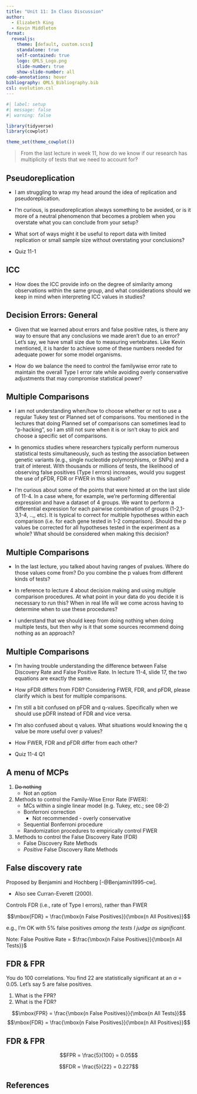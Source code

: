 ```yaml
---
title: "Unit 11: In Class Discussion"
author:
  - Elizabeth King
  - Kevin Middleton
format:
  revealjs:
    theme: [default, custom.scss]
    standalone: true
    self-contained: true
    logo: QMLS_Logo.png
    slide-number: true
    show-slide-number: all
code-annotations: hover
bibliography: QMLS_Bibliography.bib
csl: evolution.csl
---
```


```r
#| label: setup
#| message: false
#| warning: false

library(tidyverse)
library(cowplot)

theme_set(theme_cowplot())
```

> From the last lecture in week 11, how do we know if our research has multiplicity of tests that we need to account for? 

## Pseudoreplication

- I am struggling to wrap my head around the idea of replication and pseudoreplication.

- I'm curious, is pseudoreplication always something to be avoided, or is it more of a neutral phenomenon that becomes a problem when you overstate what you can conclude from your setup?

- What sort of ways might it be useful to report data with limited replication or small sample size without overstating your conclusions?

- Quiz 11-1

## ICC 

- How does the ICC provide info on the degree of similarity among observations within the same group, and what considerations should we keep in mind when interpreting ICC values in studies?

## Decision Errors: General

- Given that we learned about errors and false positive rates, is there any way to ensure that any conclusions we made aren't due to an error? Let's say, we have small size due to measuring vertebrates. Like Kevin mentioned, it is harder to achieve some of these numbers needed for adequate power for some model organisms.

- How do we balance the need to control the familywise error rate to maintain the overall Type I error rate while avoiding overly conservative adjustments that may compromise statistical power?

## Multiple Comparisons {.smaller} 

- I am not understanding when/how to choose whether or not to use a regular Tukey test or Planned set of comparisons. You mentioned in the lectures that doing Planned set of comparisons can sometimes lead to "p-hacking", so I am still not sure when it is or isn't okay to pick and choose a specific set of comparisons. 

- In genomics studies where researchers typically perform numerous statistical tests simultaneously, such as testing the association between genetic variants (e.g., single nucleotide polymorphisms, or SNPs) and a trait of interest. With thousands or millions of tests, the likelihood of observing false positives (Type I errors) increases, would you suggest the use of  pFDR, FDR or FWER in this situation?

- I'm curious about some of the points that were hinted at on the last slide of 11-4. In a case where, for example, we're performing differential expression and have a dataset of 4 groups. We want to perform a differential expression for each pairwise combination of groups (1-2,1-3,1-4, ..,, etc). It is typical to correct for multiple hypotheses within each comparison (i.e. for each gene tested in 1-2 comparison). Should the p values be corrected for all hypotheses tested in the experiment as a whole?  What should be considered when making this decision?

## Multiple Comparisons

- In the last lecture, you talked about having ranges of pvalues. Where do those values come from? Do you combine the p values from different kinds of tests?

- In reference to lecture 4 about decision making and using multiple comparison procedures. At what point in your data do you decide it is necessary to run this? When in real life will we come across having to determine when to use these procedures?

- I understand that we should keep from doing nothing when doing multiple tests, but then why is it that some sources recommend doing nothing as an approach?

## Multiple Comparisons {.smaller}

- I'm having trouble understanding the difference between False Discovery Rate and False Positive Rate. In lecture 11-4, slide 17, the two equations are exactly the same. 

- How pFDR differs from FDR? Considering FWER, FDR, and pFDR, please clarify which is best for multiple comparisons. 

- I'm still a bit confused on pFDR and q-values. Specifically when we should use pDFR instead of FDR and vice versa. 

- I'm also confused about q values.  What situations would knowing the q value be more useful over p values?

- How FWER, FDR and pFDR differ from each other?

- Quiz 11-4 Q1

## A menu of MCPs {.smaller}

1. <s>Do nothing</s>
    - Not an option 
2. Methods to control the Family-Wise Error Rate (FWER):
    - MCs within a single linear model (e.g. Tukey, etc.; see 08-2)
    - Bonferroni correction
      - Not recommended - overly conservative
    - Sequential Bonferroni procedure
    - Randomization procedures to empirically control FWER 
6. Methods to control the False Discovery Rate (FDR)
    - False Discovery Rate Methods
    - _Positive_ False Discovery Rate Methods
    

## False discovery rate

Proposed by Benjamini and Hochberg [-@Benjamini1995-cw].

- Also see Curran-Everett (2000).

Controls FDR (i.e., rate of Type I errors), rather than FWER

$$\mbox{FDR} = \frac{\mbox{n False Positives}}{\mbox{n All Positives}}$$

e.g., I'm OK with 5% false positives *among the tests I judge as significant*.

Note: False Positive Rate = $\frac{\mbox{n False Positives}}{\mbox{n All Tests}}$

## FDR & FPR

You do 100 correlations. You find 22 are statistically significant at an $\alpha$ = 0.05. Let's say 5 are false positives.

1. What is the FPR?
2. What is the FDR?

$$\mbox{FPR} = \frac{\mbox{n False Positives}}{\mbox{n All Tests}}$$
$$\mbox{FDR} = \frac{\mbox{n False Positives}}{\mbox{n All Positives}}$$


## FDR & FPR

$$FPR = \frac{5}{100} = 0.05$$

$$FDR = \frac{5}{22} = 0.227$$

## References

